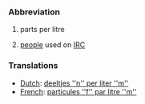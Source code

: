 ===Abbreviation===

# parts per litre
# {{IRC}} [[people]] used on [[IRC]]

===Translations===
*[[Dutch]]: [[deeltjes ''n'' per liter ''m'']]
*[[French]]: [[particules ''f'' par litre ''m'']]